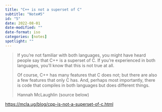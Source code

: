 ```yaml
---
title: "C++ is not a superset of C"
subtitle: "Note#5"
id: "5"
date: 2022-08-01
date-modified: ""
date-format: iso
categories: [notes]
spotlight: ""
---
```

> If you're not familiar with both languages, you might have heard people say that C++ is a superset of C. 
> If you're experienced in both languages, you'll know that this is not true at all.
> 
> Of course, C++ has many features that C does not; but there are also a few features that only C has. 
> And, perhaps most importantly, there is code that compiles in both languages but does different things.
>
> Hannah McLaughlin (source below)
  
<https://mcla.ug/blog/cpp-is-not-a-superset-of-c.html>
